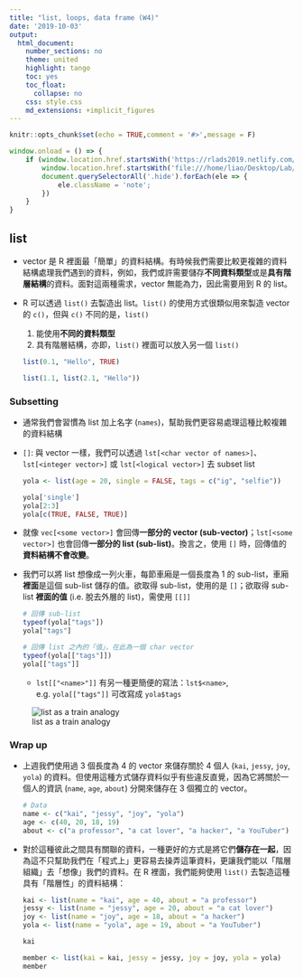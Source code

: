 ```yaml
---
title: "list, loops, data frame (W4)"
date: '2019-10-03'
output:
  html_document:
    number_sections: no
    theme: united
    highlight: tango
    toc: yes
    toc_float:
      collapse: no
    css: style.css
    md_extensions: +implicit_figures
---
```


```r
knitr::opts_chunk$set(echo = TRUE,comment = '#>',message = F)
```

```js
window.onload = () => {
    if (window.location.href.startsWith('https://rlads2019.netlify.com/lab/') ||
        window.location.href.startsWith('file:///home/liao/Desktop/Lab/')) {
        document.querySelectorAll('.hide').forEach(ele => {
            ele.className = 'note';
        })
    }
}
```


## list

- vector 是 R 裡面最「簡單」的資料結構。有時候我們需要比較更複雜的資料結構處理我們遇到的資料，例如，我們或許需要儲存**不同資料類型**或是**具有階層結構**的資料。面對這兩種需求，vector 無能為力，因此需要用到 R 的 list。

- R 可以透過 `list()` 去製造出 list。`list()` 的使用方式很類似用來製造 vector 的 `c()`，但與 `c()` 不同的是，`list()`
    1. 能使用**不同的資料類型**
    2. 具有階層結構，亦即，`list()` 裡面可以放入另一個 `list()`
    
    ```r
    list(0.1, "Hello", TRUE)
    
    list(1.1, list(2.1, "Hello"))
    ```

### Subsetting

- 通常我們會習慣為 list 加上名字 (`names`)，幫助我們更容易處理這種比較複雜的資料結構

- `[]`: 與 vector 一樣，我們可以透過 `lst[<char vector of names>]`、`lst[<integer vector>]` 或 `lst[<logical vector>]` 去 subset list

    ```r
    yola <- list(age = 20, single = FALSE, tags = c("ig", "selfie"))
    
    yola['single']
    yola[2:3]
    yola[c(TRUE, FALSE, TRUE)]
    ```

- 就像 `vec[<some vector>]` 會回傳**一部分的 vector (sub-vector)**；`lst[<some vector>]` 也會回傳**一部分的 list (sub-list)**。換言之，使用 `[]` 時，回傳值的**資料結構不會改變**。

- 我們可以將 list 想像成一列火車，每節車廂是一個長度為 1 的 sub-list，車廂**裡面**是這個 sub-list 儲存的值。欲取得 sub-list，使用的是 `[]`；欲取得 sub-list **裡面的值** (i.e. 脫去外層的 list)，需使用 `[[]]`

    ```r
    # 回傳 sub-list
    typeof(yola["tags"])
    yola["tags"]
    
    # 回傳 list 之內的「值」，在此為一個 char vector
    typeof(yola[["tags"]])
    yola[["tags"]]
    ```
    - `lst[["<name>"]]` 有另一種更簡便的寫法：`lst$<name>`, e.g. `yola[["tags"]]` 可改寫成 `yola$tags`
    

![list as a train analogy](https://img.yongfu.name/rlads/list-train.png)

### Wrap up

- 上週我們使用過 3 個長度為 4 的 vector 來儲存關於 4 個人 (`kai`, `jessy`, `joy`, `yola`) 的資料。但使用這種方式儲存資料似乎有些違反直覺，因為它將關於一個人的資訊 (`name`, `age`, `about`) 分開來儲存在 3 個獨立的 vector。

    ```r
    # Data
    name <- c("kai", "jessy", "joy", "yola")
    age <- c(40, 20, 18, 19)
    about <- c("a professor", "a cat lover", "a hacker", "a YouTuber")
    ```

- 對於這種彼此之間具有關聯的資料，一種更好的方式是將它們**儲存在一起**，因為這不只幫助我們在「程式上」更容易去操弄這筆資料，更讓我們能以「階層組織」去「想像」我們的資料。在 R 裡面，我們能夠使用 `list()` 去製造這種具有「階層性」的資料結構：

    ```r
    kai <- list(name = "kai", age = 40, about = "a professor")
    jessy <- list(name = "jessy", age = 20, about = "a cat lover")
    joy <- list(name = "joy", age = 18, about = "a hacker")
    yola <- list(name = "yola", age = 19, about = "a YouTuber")
    
    kai
    
    member <- list(kai = kai, jessy = jessy, joy = joy, yola = yola)
    member
    ```


